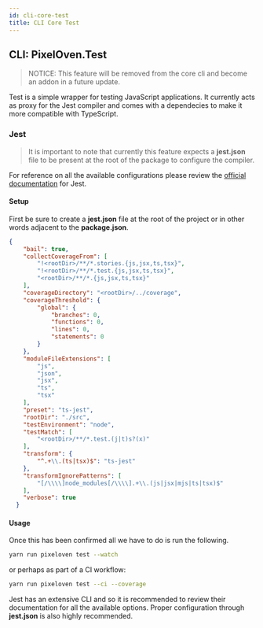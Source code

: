```yaml
---
id: cli-core-test
title: CLI Core Test
---
```


## CLI: PixelOven.Test
> NOTICE: This feature will be removed from the core cli and become an addon in a future update.

Test is a simple wrapper for testing JavaScript applications. It currently acts as proxy for the Jest compiler and comes with a dependecies to make it more compatible with TypeScript.

### Jest
> It is important to note that currently this feature expects a **jest.json** file to be present at the root of the package to configure the compiler.

For reference on all the available configurations please review the [official documentation](https://jestjs.io/) for Jest. 

#### Setup
First be sure to create a **jest.json** file at the root of the project or in other words adjacent to the **package.json**.
```json
{
    "bail": true,
    "collectCoverageFrom": [
        "!<rootDir>/**/*.stories.{js,jsx,ts,tsx}",
        "!<rootDir>/**/*.test.{js,jsx,ts,tsx}",
        "<rootDir>/**/*.{js,jsx,ts,tsx}"
    ],
    "coverageDirectory": "<rootDir>/../coverage",
    "coverageThreshold": {
        "global": {
            "branches": 0,
            "functions": 0,
            "lines": 0,
            "statements": 0
        }
    },
    "moduleFileExtensions": [
        "js",
        "json",
        "jsx",
        "ts",
        "tsx"
    ],
    "preset": "ts-jest",
    "rootDir": "./src",
    "testEnvironment": "node",
    "testMatch": [
        "<rootDir>/**/*.test.(j|t)s?(x)"
    ],
    "transform": {
        "^.+\\.(ts|tsx)$": "ts-jest"
    },
    "transformIgnorePatterns": [
        "[/\\\\]node_modules[/\\\\].+\\.(js|jsx|mjs|ts|tsx)$"
    ],
    "verbose": true
  }
```

#### Usage
Once this has been confirmed all we have to do is run the following.
```bash
yarn run pixeloven test --watch
```
or perhaps as part of a CI workflow:
```bash
yarn run pixeloven test --ci --coverage
```
Jest has an extensive CLI and so it is recommended to review their documentation for all the available options. Proper configuration through **jest.json** is also highly recommended.
